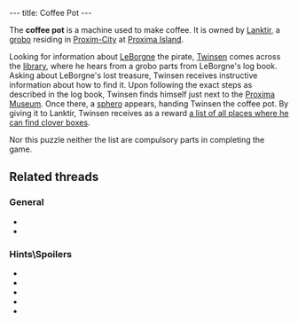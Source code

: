 ---
title: Coffee Pot
---

{{twinsunica import}}{{Infobox Item
 |image=Coffee_pot1.png
 |type=quest
 |critical=
 |magical=no
 |unique=yes
 |lba1=yes
 |lba2=
 |upgrades=no
 |rowposition=
 |columnposition=
 |effect=none
 |effectamount=
 |purpose=
 |combattype=none
 |powerlevel=none
 |rate=none
 |range=none
 |damage=none
}}

The '''coffee pot''' is a machine used to make coffee. It is owned by [[Lanktir]], a [[grobo]] residing in [[Proxim-City]] at [[Proxima Island]].

Looking for information about [[LeBorgne]] the pirate, [[Twinsen]] comes across the [[library]], where he hears from a grobo parts from LeBorgne's log book. Asking about LeBorgne's lost treasure, Twinsen receives instructive information about how to find it. Upon following the exact steps as described in the log book, Twinsen finds himself just next to the [[Proxima Museum]]. Once there, a [[sphero]] appears, handing Twinsen the coffee pot. By giving it to Lanktir, Twinsen receives as a reward [[Bonuses List|a list of all places where he can find clover boxes]].

Nor this puzzle neither the list are compulsory parts in completing the game.

==Related threads==
===General===
* {{thread|id=6076|title=Have you ever: coffee can}}
* {{thread|id=666|title=WOW! An LBA 1 related tread!}}

===Hints\Spoilers===
* {{thread|id=9775|title=Kettle?}}
* {{thread|id=9186|title=Coffee pot in LBA 1...}}
* {{thread|id=85|title=The cofee can}}
* {{thread|id=4463|title=coffeecan or something}}
* {{thread|id=1218|title=Coffee pot?}}